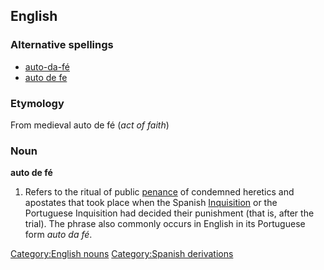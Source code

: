 {{wikipedia}}
==English==

===Alternative spellings===
* [[auto-da-fé]]
* [[auto de fe]]

===Etymology===
From medieval {{etyl|es}} auto de fé (''act of faith'')

===Noun===
'''auto de fé'''

# Refers to the ritual of public [[penance]] of condemned heretics and apostates that took place when the Spanish [[inquisition|Inquisition]] or the Portuguese Inquisition had decided their punishment (that is, after the trial). The phrase also commonly occurs in English in its Portuguese form ''auto da fé''.

[[Category:English nouns]]
[[Category:Spanish derivations]]